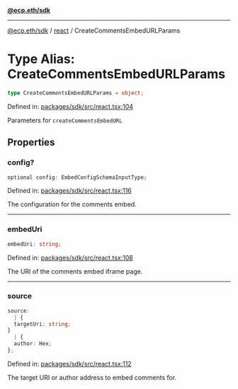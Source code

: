 [**@ecp.eth/sdk**](../../index.mdx)

***

[@ecp.eth/sdk](/sdk-reference/index.mdx) / [react](/sdk-reference/react/index.mdx) / CreateCommentsEmbedURLParams

# Type Alias: CreateCommentsEmbedURLParams

```ts
type CreateCommentsEmbedURLParams = object;
```

Defined in: [packages/sdk/src/react.tsx:104](https://github.com/ecp-eth/comments-monorepo/blob/main/packages/sdk/src/react.tsx#L104)

Parameters for `createCommentsEmbedURL`

## Properties

### config?

```ts
optional config: EmbedConfigSchemaInputType;
```

Defined in: [packages/sdk/src/react.tsx:116](https://github.com/ecp-eth/comments-monorepo/blob/main/packages/sdk/src/react.tsx#L116)

The configuration for the comments embed.

***

### embedUri

```ts
embedUri: string;
```

Defined in: [packages/sdk/src/react.tsx:108](https://github.com/ecp-eth/comments-monorepo/blob/main/packages/sdk/src/react.tsx#L108)

The URI of the comments embed iframe page.

***

### source

```ts
source: 
  | {
  targetUri: string;
}
  | {
  author: Hex;
};
```

Defined in: [packages/sdk/src/react.tsx:112](https://github.com/ecp-eth/comments-monorepo/blob/main/packages/sdk/src/react.tsx#L112)

The target URI or author address to embed comments for.

